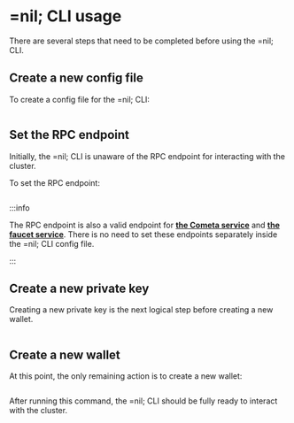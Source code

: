 # =nil; CLI usage

There are several steps that need to be completed before using the =nil; CLI.

## Create a new config file

To create a config file for the =nil; CLI:

```bash file=../../../tests/commands.mjs start=startConfigCommand end=endConfigCommand
```

## Set the RPC endpoint

Initially, the =nil; CLI is unaware of the RPC endpoint for interacting with the cluster.

To set the RPC endpoint:

```bash file=../../../tests/commands.mjs start=startEndpoint end=endEndpoint
```

:::info

The RPC endpoint is also a valid endpoint for [**the Cometa service**](../../guides/cometa-and-debugging.mdx) and [**the faucet service**](../../getting-started/essentials/tokens-multi-currency.mdx#currency-faucet-service). There is no need to set these endpoints separately inside the =nil; CLI config file.

:::

## Create a new private key

Creating a new private key is the next logical step before creating a new wallet.

```bash file=../../../tests/commands.mjs start=startKeygen end=endKeygen
```

## Create a new wallet

At this point, the only remaining action is to create a new wallet:

```bash file=../../../tests/commands.mjs start=startWallet end=endWallet
```

After running this command, the =nil; CLI should be fully ready to interact with the cluster.
